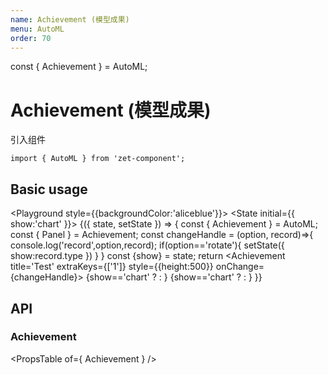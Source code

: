 ```yaml
---
name: Achievement (模型成果)
menu: AutoML
order: 70
---
```


const { Achievement } = AutoML;

# Achievement (模型成果)

引入组件
```
import { AutoML } from 'zet-component';
```


## Basic usage

<Playground style={{backgroundColor:'aliceblue'}}>
  <State initial={{ show:'chart' }}>
    {({ state, setState }) => {
      const { Achievement } = AutoML;
      const { Panel } = Achievement;
      const changeHandle = (option, record)=>{
         console.log('record',option,record);
         if(option=='rotate'){
            setState({
              show:record.type
            })
         }
      }
      const {show} = state;
      return <Achievement title='Test' extraKeys={['1']} style={{height:500}} onChange={changeHandle}>
        <Panel option='1' height={300}>{show=='chart' ? <Example1/> : <Example2/>}</Panel>
        <Panel option='2' flex >{show=='chart' ? <Example1/> : <Example2/>}</Panel>
      </Achievement>
    }}
  </State>
</Playground>


## API

### Achievement
<PropsTable of={ Achievement } />
